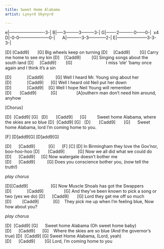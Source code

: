 ```yaml
---
title: Sweet Home Alabama
artist: Lynyrd Skynyrd

---
```


:::{.tab}
e|-------------------------3-|
B|-----3---------3---------3-|
G|-------2----------0------0-|  x4
D|-0-0---------------------0-|     
A|----------3-3------------2-|
E|---------------------3-3-3-|
:::

[D] [Cadd9]       [G]
Big wheels keep on turning
[D]     [Cadd9]        [G]
Carry me home to see my kin
[D]    [Cadd9]         [G]
Singing songs about the south land
[D]     [Cadd9]        [G]                           
I miss 'ole' 'bamy once again and I think it's a sin

[D]             [Cadd9]          [G]
Well I heard Mr. Young sing about her
[D]             [Cadd9]      [G]
Well I heard old Neil put her down
[D]             [Cadd9]    [G]
Well I hope Neil Young will remember
[D]       [Cadd9]            [G]               
[A]outhern man don’t need him around, anyhow

[Chorus]

:::{.chorus}
[D]  [Cadd9] [G]   [D]       [Cadd9]      [G]        
Sweet home Alabama, where the skies are so blue
[D]  [Cadd9] [G]   [D]       [Cadd9]       [G]     
Sweet home Alabama, lord I’m coming home to you.
:::

[F]
[D]add9[G]
[D]add9[G]

[D]      [Cadd9]           [G]      [F] [C] [D]
In Birmingham they love the Gov'nor, boo-hoo-hoo
[D]       [Cadd9]           [G]
Now we all did what we could do
[D]      [Cadd9]     [G]
Now watergate doesn't bother me
[D]      [Cadd9]          [G]
Does you conscience bother you, (now tell the truth!)

*play chorus*

[D][Cadd9]                   [G]
Now Muscle Shoals has got the Swappers
[D]             [Cadd9]                 [G]
And they've been known to pick a song or two (yes we do)
[D]      [Cadd9]       [G]
Lord they get me off so much
[D]         [Cadd9]            [G]   
They pick me up when I'm feeling blue, Now how about you?

*play chorus*

[D]  [Cadd9] [G]     
Sweet home Alabama (Oh sweet home baby)
[D]      [Cadd9]      [G]   
Where the skies are so blue (And the governor's true)
[D]  [Cadd9] [G]
Sweet Home Alabama, (Lord, yeah)
[D]      [Cadd9]        [G]
Lord, I'm coming home to you
